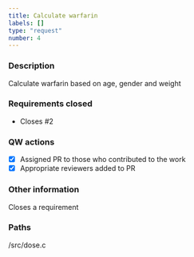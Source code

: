 ```yaml
---
title: Calculate warfarin
labels: []
type: "request"
number: 4
---
```

### Description

Calculate warfarin based on age, gender and weight

### Requirements closed

- Closes #2

### QW actions

- [x] Assigned PR to those who contributed to the work
- [x] Appropriate reviewers added to PR

### Other information

Closes a requirement

### Paths

/src/dose.c
